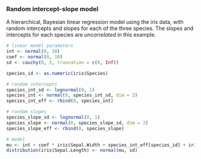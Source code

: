 ### Random intercept-slope model

A hierarchical, Bayesian linear regression model using the iris data, with random intercepts and slopes for each of the three species.
The slopes and intercepts for each species are *uncorrelated* in this example.

```r
# linear model parameters
int <- normal(0, 10)
coef <- normal(0, 10)
sd <- cauchy(0, 3, truncation = c(0, Inf))

species_id <- as.numeric(iris$Species)

# random intercepts
species_int_sd <- lognormal(0, 1)
species_int <- normal(0, species_int_sd, dim = 2)
species_int_eff <- rbind(0, species_int)

# random slopes
species_slope_sd <- lognormal(0, 1)
species_slope <- normal(0, species_slope_sd, dim = 2)
species_slope_eff <- rbind(0, species_slope)

# model
mu <- int + coef * iris$Sepal.Width + species_int_eff[species_id] + iris$Sepal.Width * species_slope_eff[species_id]
distribution(iris$Sepal.Length) <- normal(mu, sd)
```
